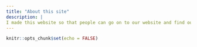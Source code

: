 ```yaml
---
title: "About this site"
description: |
I made this website so that people can go on to our website and find out more information about our stores and our skateboards and skating equipment
---
```


```r
knitr::opts_chunk$set(echo = FALSE)
```

